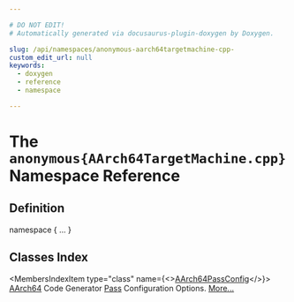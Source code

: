 ```yaml
---

# DO NOT EDIT!
# Automatically generated via docusaurus-plugin-doxygen by Doxygen.

slug: /api/namespaces/anonymous-aarch64targetmachine-cpp-
custom_edit_url: null
keywords:
  - doxygen
  - reference
  - namespace

---
```





# The `anonymous{AArch64TargetMachine.cpp}` Namespace Reference

<DoxygenPage pluginConfig={pluginConfig}>



## Definition

<CodeBlock>namespace &#123; ... &#125;</CodeBlock>

## Classes Index

<MembersIndex>

<MembersIndexItem
  type="class"
  name={<><a href="/docs/api/classes/anonymous-namespace-aarch64targetmachine-cpp-/aarch64passconfig">AArch64PassConfig</a></>}>
<a href="/docs/api/namespaces/llvm/aarch64">AArch64</a> Code Generator <a href="/docs/api/classes/llvm/pass">Pass</a> Configuration Options. <a href="/docs/api/classes/anonymous-namespace-aarch64targetmachine-cpp-/aarch64passconfig/#details">More...</a>
</MembersIndexItem>

</MembersIndex>


</DoxygenPage>
